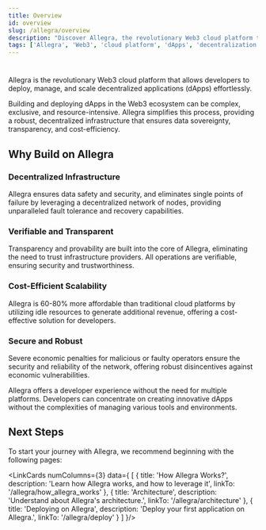 ```yaml
---
title: Overview
id: overview
slug: /allegra/overview
description: "Discover Allegra, the revolutionary Web3 cloud platform that simplifies the deployment, management, and scaling of decentralized applications (dApps)."
tags: ['Allegra', 'Web3', 'cloud platform', 'dApps', 'decentralization']
---
```



<!---leave the following h1 title empty, so the title does not appear at the page--->
#

<ImageComponent className="main-page-logo" wrapperClass="main-page-theme"/>

Allegra is the revolutionary Web3 cloud platform that allows developers to deploy, manage, and scale decentralized applications (dApps) effortlessly.

Building and deploying dApps in the Web3 ecosystem can be complex, exclusive, and resource-intensive. Allegra simplifies this process, providing a robust, decentralized infrastructure that ensures data sovereignty, transparency, and cost-efficiency.

## Why Build on Allegra

### Decentralized Infrastructure

Allegra ensures data safety and security, and eliminates single points of failure by leveraging a decentralized network of nodes, providing unparalleled fault tolerance and recovery capabilities.

### Verifiable and Transparent

Transparency and provability are built into the core of Allegra, eliminating the need to trust infrastructure providers. All operations are verifiable, ensuring security and trustworthiness.

### Cost-Efficient Scalability

Allegra is 60-80% more affordable than traditional cloud platforms by utilizing idle resources to generate additional revenue, offering a cost-effective solution for developers.

### Secure and Robust

Severe economic penalties for malicious or faulty operators ensure the security and reliability of the network, offering robust disincentives against economic vulnerabilities.

Allegra offers a developer experience without the need for multiple platforms. Developers can concentrate on creating innovative dApps without the complexities of managing various tools and environments.

## Next Steps

To start your journey with Allegra, we recommend beginning with the following pages:

<LinkCards numColumns={3} data={
  [
    {
      title: 'How Allegra Works?',
      description: 'Learn how Allegra works, and how to leverage it',
      linkTo: '/allegra/how_allegra_works'
    },
    {
      title: 'Architecture',
      description: 'Understand about Allegra\'s architecture.',
      linkTo: '/allegra/architecture'
    },
    {
      title: 'Deploying on Allegra',
      description: 'Deploy your first application on Allegra.',
      linkTo: '/allegra/deploy'
    }
  ]
}/>
